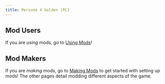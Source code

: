 ```yaml
---
title: Persona 4 Golden (PC)
---
```


## Mod Users

If you are _using_ mods, go to [Using Mods](/p4g/getting-started/using-mods/using-mods)!

## Mod Makers

If you are _making_ mods, go to [Making Mods](/p4g/getting-started/making-mods/extracting-files) to get started with setting up mods! The other pages detail modding different aspects of the game.
